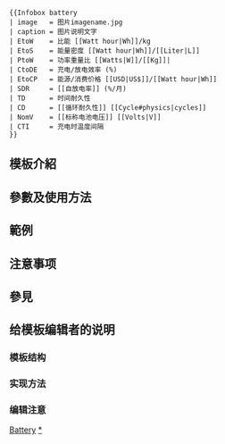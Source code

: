 <includeonly><!-- 在這裡加入模板的保護標識 --></includeonly><noinclude>{{Documentation subpage}}</noinclude>
<pre>
{{Infobox battery
| image   = 图片imagename.jpg
| caption = 图片说明文字
| EtoW    = 比能 [[Watt hour|Wh]]/kg
| EtoS    = 能量密度 [[Watt hour|Wh]]/[[Liter|L]]
| PtoW    = 功率重量比 [[Watts|W]]/[[Kg]]|
| CtoDE   = 充电/放电效率 (%)
| EtoCP   = 能源/消费价格 [[USD|US$]]/[[Watt hour|Wh]] 
| SDR     = [[自放电率]] (%/月)
| TD      = 时间耐久性
| CD      = [[循环耐久性]] [[Cycle#physics|cycles]]
| NomV    = [[标称电池电压]] [[Volts|V]]
| CTI     = 充电时温度间隔
}}
</pre>
<!-- 在本行下編輯模板說明 -->
== 模板介紹 ==

== 參數及使用方法 ==

== 範例 ==

== 注意事项 ==

== 參見 ==

== 给模板编辑者的说明 ==
=== 模板结构 ===
=== 实现方法 ===
=== 编辑注意 ===

<includeonly>
<!-- 本行下加入模板的分類 -->
[[Category:技术和应用科学信息框模板|Battery]]
[[Category:电池|*]]
</includeonly>